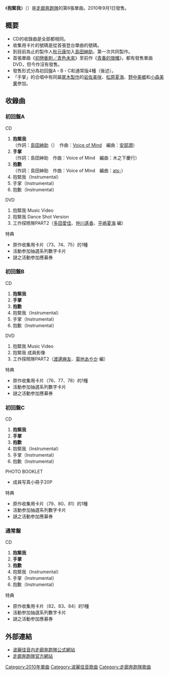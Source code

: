{{Infobox Single
| Name           = 抱緊我
| Artist         = [[走廊奔跑隊|走廊奔跑隊]]
| Album          = 《[[不要在走廊奔跑！|不要在走廊奔跑！]]》
| Cover         = ギュッ.jpg
| B-side         = 手掌<br>抱歉
| Released       = 2010年9月1日
| Format         =
| Recorded       =
| Genre          = [[J-POP|J-POP]]
| Length         =<!---分秒-->
| Label          = [[波麗佳音|波麗佳音]]
| Writer         = [[島田紳助|島田紳助]]<br />[[Voice_of_Mind|Voice of Mind]]
| Producer       = [[秋元康|秋元康]]<br />島田紳助
| Certification  = 
| Chart position = *週榜第2位（[[Oricon公信榜|Oricon]]）
* 2010年9月度月榜第12位（Oricon）
| Last single    = 《[[青春的旗幟|青春的旗幟]]》<br/>（2010年）
| This single    = 《'''抱緊我'''》<br/>（2010年）
| Next single    = 《[[情人節之吻#走廊奔跑隊|情人節之吻]]》<br/>（2011年）
| Misc           =
}}
《'''抱緊我'''》（{{lang-ja|'''ギュッ'''}}）是[[走廊奔跑隊|走廊奔跑隊]]的第6張單曲。2010年9月1日發售。

== 概要 ==
* CD的收錄曲是全部都相同。
* 收集用卡片的號碼是從首張登台單曲的號碼。
* 到目前為止的製作人[[秋元康|秋元康]]加入[[島田紳助|島田紳助]]，第一次共同製作。
* 首張單曲《[[初戀衝刺／青色未來|初戀衝刺／青色未來]]》至前作《[[青春的旗幟|青春的旗幟]]》，都有發售單曲DVD，但今作沒有發售。
* 發售形式分為初回盤A・B・C和通常版4種（後述）。
*「手掌」的合唱中有同屬[[尾木製作|尾木製作]]的[[岩佐美咲|岩佐美咲]]、[[松原夏海|松原夏海]]、[[野中美鄉|野中美鄉]]和[[小森美果|小森美果]]参加。

== 收錄曲 ==
=== 初回盤A ===
; CD
# '''抱緊我'''<br/>（作詞：[[島田紳助|島田紳助]]（{{lang-ja|カシアス島田}}）　作曲：[[Voice_of_Mind|Voice of Mind]]　編曲：[[安部潤|安部潤]]）
# '''手掌'''<br/>（作詞：島田紳助　作曲：Voice of Mind　編曲：木之下慶行）
# '''抱歉'''<br/>（作詞：島田紳助　作曲：Voice of Mind　編曲：[[ats-|ats-]]）
# 抱緊我（Instrumental）
# 手掌（Instrumental）
# 抱歉（Instrumental）

; DVD
# 抱緊我 Music Video
# 抱緊我 Dance Shot Version
# 工作探險隊PART2（[[多田愛佳|多田愛佳]]、[[仲川遙香|仲川遙香]]、[[平嶋夏海|平嶋夏海]] 編）

; 特典
* 原作收集用卡片（73、74、75）的1種
* 活動参加抽選系列數字卡片
* 謎之活動参加應募券

=== 初回盤B ===
; CD
# '''抱緊我'''
# '''手掌'''
# '''抱歉'''
# 抱緊我（Instrumental）
# 手掌（Instrumental）
# 抱歉（Instrumental）

; DVD
# 抱緊我 Music Video
# 抱緊我 成員影像
# 工作探險隊PART2（[[渡邊麻友|渡邊麻友]]、[[菊地あやか|菊地あやか]] 編）
; 特典
* 原作收集用卡片（76、77、78）的1種
* 活動参加抽選系列數字卡片
* 謎之活動参加應募券

=== 初回盤C ===
; CD
# '''抱緊我'''
# '''手掌'''
# '''抱歉'''
# 抱緊我（Instrumental）
# 手掌（Instrumental）
# 抱歉（Instrumental）

; PHOTO BOOKLET
* 成員写真小冊子20P

; 特典
* 原作收集用卡片（79、80、81）的1種
* 活動参加抽選系列數字卡片
* 謎之活動参加應募券

=== 通常盤 ===
; CD
# '''抱緊我'''
# '''手掌'''
# '''抱歉'''
# 抱緊我（Instrumental）
# 手掌（Instrumental）
# 抱歉（Instrumental）

; 特典
* 原作收集用卡片（82、83、84）的1種
* 活動参加抽選系列數字卡片
* 謎之活動参加應募券

== 外部連結 ==
* [https://web.archive.org/web/20131216091409/http://hp.ponycanyon.co.jp/pchp/cgi-bin/PCHPM.pl?TRGID=PCHP_ART_3010&CMD=DSP&DSP_ATSCOD=30696500 波麗佳音内走廊奔跑隊公式網站]
* [http://watarirouka.com/top.html 走廊奔跑隊官方網站] {{Wayback|url=http://watarirouka.com/top.html |date=20090331025528 }}

{{走廊奔跑隊}}
{{AKB48歌曲}}

{{DEFAULTSORT:Gyutsu}}
[[Category:2010年單曲|Category:2010年單曲]]
[[Category:波麗佳音歌曲|Category:波麗佳音歌曲]]
[[Category:走廊奔跑隊歌曲|Category:走廊奔跑隊歌曲]]